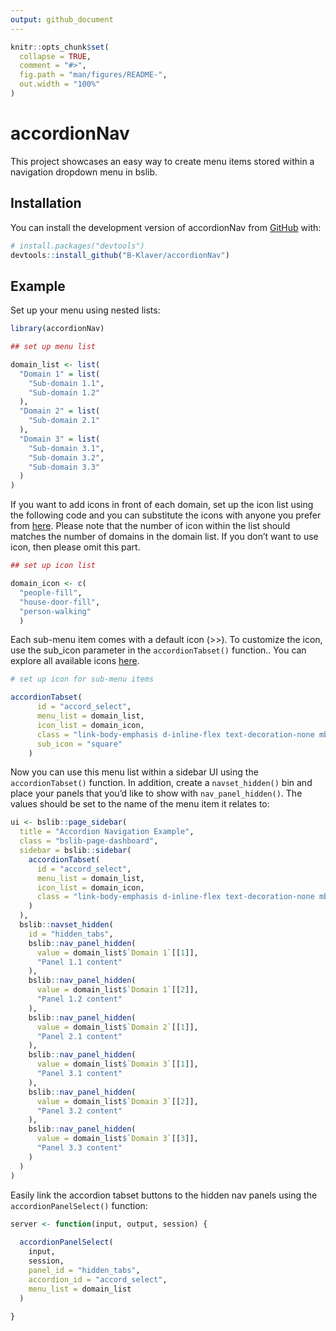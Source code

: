 ```yaml
---
output: github_document
---
```


<!-- README.md is generated from README.Rmd. Please edit that file -->

```r
knitr::opts_chunk$set(
  collapse = TRUE,
  comment = "#>",
  fig.path = "man/figures/README-",
  out.width = "100%"
)
```

# accordionNav

<!-- badges: start -->
<!-- badges: end -->

This project showcases an easy way to create menu items stored within a navigation dropdown menu in bslib. 

## Installation

You can install the development version of accordionNav from [GitHub](https://github.com/) with:

``` r
# install.packages("devtools")
devtools::install_github("B-Klaver/accordionNav")
```

## Example

Set up your menu using nested lists:

```r
library(accordionNav)

## set up menu list

domain_list <- list(
  "Domain 1" = list(
    "Sub-domain 1.1",
    "Sub-domain 1.2"
  ),
  "Domain 2" = list(
    "Sub-domain 2.1"
  ),
  "Domain 3" = list(
    "Sub-domain 3.1",
    "Sub-domain 3.2",
    "Sub-domain 3.3"
  )
)

```

If you want to add icons in front of each domain, set up the icon list using the following code and you can substitute the icons with anyone you prefer from [here](https://icons.getbootstrap.com/). Please note that the number of icon within the list should matches the number of domains in the domain list.
If you don't want to use icon, then please omit this part.

```r

## set up icon list

domain_icon <- c(
  "people-fill",
  "house-door-fill",
  "person-walking"
  )

```

Each sub-menu item comes with a default icon (>>). To customize the icon, use the sub_icon parameter in the `accordionTabset()` function.. You can explore all available icons [here](https://fontawesome.com/icons).

```r

# set up icon for sub-menu items

accordionTabset(
      id = "accord_select", 
      menu_list = domain_list,
      icon_list = domain_icon,
      class = "link-body-emphasis d-inline-flex text-decoration-none mb-3 rounded w-100",
      sub_icon = "square"
    )

```

Now you can use this menu list within a sidebar UI using the `accordionTabset()` function. In addition, create a `navset_hidden()`
bin and place your panels that you'd like to show with `nav_panel_hidden()`. The values should be set to the name of the menu item it relates to:

```r

ui <- bslib::page_sidebar(
  title = "Accordion Navigation Example",
  class = "bslib-page-dashboard",
  sidebar = bslib::sidebar(
    accordionTabset(
      id = "accord_select", 
      menu_list = domain_list,
      icon_list = domain_icon,
      class = "link-body-emphasis d-inline-flex text-decoration-none mb-3 rounded w-100"
    )
  ),
  bslib::navset_hidden(
    id = "hidden_tabs",
    bslib::nav_panel_hidden(
      value = domain_list$`Domain 1`[[1]],
      "Panel 1.1 content"
    ),
    bslib::nav_panel_hidden(
      value = domain_list$`Domain 1`[[2]],
      "Panel 1.2 content"
    ),
    bslib::nav_panel_hidden(
      value = domain_list$`Domain 2`[[1]],
      "Panel 2.1 content"
    ),
    bslib::nav_panel_hidden(
      value = domain_list$`Domain 3`[[1]],
      "Panel 3.1 content"
    ),
    bslib::nav_panel_hidden(
      value = domain_list$`Domain 3`[[2]],
      "Panel 3.2 content"
    ),
    bslib::nav_panel_hidden(
      value = domain_list$`Domain 3`[[3]],
      "Panel 3.3 content"
    )
  )
)

```


Easily link the accordion tabset buttons to the hidden nav panels using the `accordionPanelSelect()` function:

```r

server <- function(input, output, session) {
  
  accordionPanelSelect(
    input, 
    session,
    panel_id = "hidden_tabs",
    accordion_id = "accord_select",
    menu_list = domain_list
  )
  
}

```